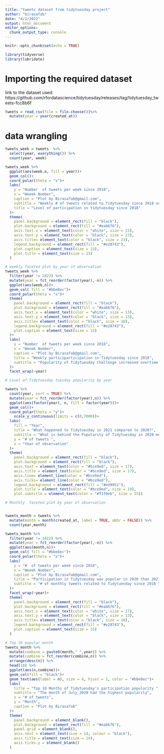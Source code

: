 ```yaml
---
title: "tweets dataset from tidytuesday project"
author: "birasafab"
date: "4/1/2022"
output: html_document
editor_options: 
  chunk_output_type: console
---
```


```r
knitr::opts_chunk$set(echo = TRUE)

library(tidyverse)
library(lubridate)
```

# Importing the required dataset
link to the dataset used: https://github.com/rfordatascience/tidytuesday/releases/tag/tidytuesday_tweets-fcc8b6f
```r

tweets = read_csv(file = file.choose())%>% 
  mutate(year = year(created_at))
```

# data wrangling
```r
tweets_week = tweets  %>% 
  select(year, everything()) %>% 
  count(year, week)

tweets_week %>% 
  ggplot(aes(week,n, fill = year))+
  geom_col()+
  coord_polar(theta = "x")+
  labs(
    y = "Number  of tweets per week since 2018",
    x = "Weeek Number",
    caption = "Plot by Birasafab@gmail.com",
    subtitle = "Weekly # of tweets related to Tidytuesday since 2018 until now",
    title = "Level of participation in tidytuesday since 2018"
  )+
  theme(
    panel.background = element_rect(fill = "black"),
    plot.background = element_rect(fill = "#eab676"),
    axis.text.x = element_text(color = "white", size = 23),
    axis.text.y = element_text(color = "black", size = 23),
    axis.title= element_text(color = "black", size = 23),
    legend.background = element_rect(fill = "#e28743"),
    plot.caption = element_text(size = 15),
    plot.title = element_text(size = 23)
  )

# weekly faceted plot by year of observation
tweets_week %>% 
  filter(year != 2022) %>% 
  mutate(year = fct_reorder(factor(year),-n)) %>% 
  ggplot(aes(week,n))+
  geom_col( fill = "#bbe8ec")+
  coord_polar(theta = "x")+
  theme(
    panel.background = element_rect(fill = "black"),
    plot.background = element_rect(fill = "#eab676"),
    axis.text.x = element_text(color = "white", size = 13),
    axis.text.y = element_text(color = "black", size = 13),
    axis.title= element_text(color = "black", size = 16),
    legend.background = element_rect(fill = "#e28743"),
    plot.caption = element_text(size = 15)
  )+
  labs(
    y = "Number  of tweets per week since 2018",
    x = "Weeek Number",
    caption = "Plot by Birasafab@gmail.com",
    title = "Weekly participarticipation in Tidytuesday since 2018",
    subtitle = "Popularity of Tidytuesday Challenge increased overtime since 2018.  \n  Tidytuesday was even more popular in 2020 than it was in 2021"
  )+
  facet_wrap(~year)

# Level of Tidytuesday tuesday popularity by year

tweets %>% 
  count(year, sort = TRUE) %>% 
  mutate(year = fct_reorder(factor(year),n)) %>% 
  ggplot(aes(factor(year), n, fill = factor(year)))+
  geom_col()+
  coord_polar(theta = "y")+
    scale_y_continuous(limits = c(0,7000))+
  labs(
    fill = "Year",
    title = "What happened to Tidytuesday in 2021 compared to 2020?",
    subtitle = "What is behind the Popularity of Tidytuesday in 2020 more than 2021? \n 1) Outbreak of Covid-19? \n 2) Confinements?",
    y = "# of tweets ",
    x = "Year of observation"
  )+
  theme(
    panel.background = element_rect(fill = "black"),
    plot.background = element_rect(fill = "black"),
    axis.text = element_text(color = "#bce9ed", size = 17),
    axis.title = element_text(color = "#bce9ed", size = 17),
    axis.line= element_line(color = "#bce9ed"),
    axis.ticks= element_line(color = "#bce9ed"),
    legend.background = element_rect(fill = "#ed9951"),
    plot.title = element_text(color = "#bce9ed", size = 19),
    plot.subtitle = element_text(color = "#f1f0eb", size = 15))

# Monthly  faceted plot by year of observation


tweets_month = tweets %>% 
  mutate(month = month(created_at, label = TRUE, abbr = FALSE)) %>% 
  count(year,month)

tweets_month %>% 
  filter(year != 2022) %>% 
  mutate(year = fct_reorder(factor(year),-n)) %>% 
  ggplot(aes(month,n))+
  geom_col( fill = "#bbe8ec")+
  coord_polar(theta = "x")+
  labs(
    y = "#  of tweets per week since 2018",
    x = "Weeek Number",
    caption = "Plot by Birasafab@gmail.com",
    title = "Participation in Tidytuesday was popular in 2020 than 2021",
    subtitle = "# of monthly tweets related to Tidytuesday since 2018 \n "
  )+
  facet_wrap(~year)+
  theme(
    panel.background = element_rect(fill = "black"),
    plot.background = element_rect(fill = "#eab676"),
    axis.text.x = element_text(color = "white", size = 17),
    axis.text.y = element_text(color = "black", size = 13),
    axis.title= element_text(color = "black", size = 16),
    legend.background = element_rect(fill = "#e28743"),
    plot.caption = element_text(size = 15)
  )

# Top 10 popular month
tweets_month %>% 
  mutate(combine = paste0(month," ",year)) %>%
  mutate(combine = fct_reorder(combine,n)) %>% 
  arrange(desc(n)) %>% 
  head(10) %>% 
  ggplot(aes(n,combine))+
  geom_col(fill = "black")+
  geom_text(aes(label = n), size = 6, hjust = 1, color = "#bbe8ec")+
  labs(
    title = "Top 10 Months of Tidytuesday's participation popularity ",
    subtitle = "The month of July_2020 had the highest popularity",
    x = "# of tweets",
    y = "Month",
    caption = "Plot by Birasafab"
  )+
  theme(
    panel.background = element_blank(),
    plot.background = element_rect(fill = "#eab676"),
    panel.grid = element_blank(),
    axis.text = element_text(size = 14, colour = "black"),
    axis.title = element_text(size = 14),
    axis.ticks.y = element_blank()
  )
  
```
